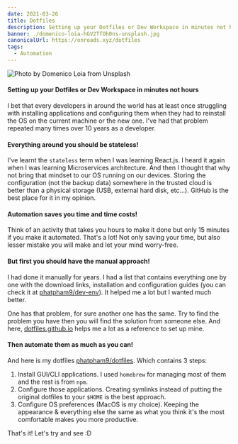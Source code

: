 ---
date: 2021-03-26
title: Dotfiles
description: Setting up your Dotfiles or Dev Workspace in minutes not hours
banner: ./domenico-loia-hGV2TfOh0ns-unsplash.jpg
canonicalUrl: https://onroads.xyz/dotfiles
tags:
  - Automation
---

![Photo by Domenico Loia from Unsplash](./domenico-loia-hGV2TfOh0ns-unsplash.jpg)

#### Setting up your Dotfiles or Dev Workspace in minutes not hours

I bet that every developers in around the world has at least once struggling with installing applications and configuring them when they had to reinstall the OS on the current machine or the new one. I've had that problem repeated many times over 10 years as a developer.

#### Everything around you should be stateless!

I've learnt the `stateless` term when I was learning React.js. I heard it again when I was learning Microservices architecture. And then I thought that why not bring that mindset to our OS running on our devices. Storing the configuration (not the backup data) somewhere in the trusted cloud is better than a physical storage (USB, external hard disk, etc...). GitHub is the best place for it in my opinion.

#### Automation saves you time and time costs!

Think of an activity that takes you hours to make it done but only 15 minutes if you make it automated. That's a lot! Not only saving your time, but also lesser mistake you will make and let your mind worry-free.

#### But first you should have the manual approach!

I had done it manually for years. I had a list that contains everything one by one with the download links, installation and configuration guides (you can check it at [phatpham9/dev-env](https://github.com/phatpham9/dev-env)). It helped me a lot but I wanted much better.

One has that problem, for sure another one has the same. Try to find the problem you have then you will find the solution from someone else. And here, [dotfiles.github.io](https://dotfiles.github.io) helps me a lot as a reference to set up mine.

#### Then automate them as much as you can!

And here is my dotfiles [phatpham9/dotfiles](https://github.com/phatpham9/dotfiles). Which contains 3 steps:

1. Install GUI/CLI applications. I used `homebrew` for managing most of them and the rest is from `npm`.
2. Configure those applications. Creating symlinks instead of putting the original dotfiles to your `$HOME` is the best approach.
3. Configure OS preferences (MacOS is my choice). Keeping the appearance & everything else the same as what you think it's the most comfortable makes you more productive.

That's it! Let's try and see :D
